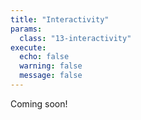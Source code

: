 ```yaml
---
title: "Interactivity"
params:
  class: "13-interactivity"
execute:
  echo: false
  warning: false
  message: false
---
```


Coming soon!
